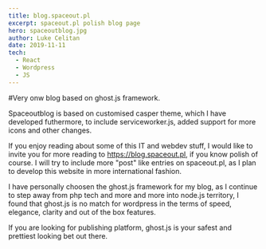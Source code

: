 ```yaml
---
title: blog.spaceout.pl
excerpt: spaceout.pl polish blog page
hero: spaceoutblog.jpg
author: Luke Celitan
date: 2019-11-11 
tech:
  - React
  - Wordpress
  - JS
---
```


#Very onw blog based on ghost.js framework.

Spaceoutblog is based on customised casper theme, which I have developed futhermore, to include serviceworker.js, added support for more icons and other changes.

If you enjoy reading about some of this IT and webdev stuff, I would like to invite you for more reading to https://blog.spaceout.pl, if you know polish of course. I will try to include more "post" like entries on spaceout.pl, as I plan to develop this website in more international fashion. 

I have personally choosen the ghost.js framework for my blog, as I continue to step away from php tech and more and more into node.js territory, I found that ghost.js is no match for wordpress in the terms of speed, elegance, clarity and out of the box features.

If you are looking for publishing platform, ghost.js is your safest and prettiest looking bet out there.
